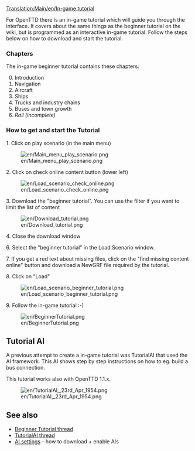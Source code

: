 [[Translation:Main/en/In-game tutorial]]

{{en/Tutorial}}

For OpenTTD there is an in-game tutorial which will guide you through the interface. It covers about the same things as the beginner tutorial on the wiki, but is programmed as an interactive in-game tutorial. Follow the steps below on how to download and start the tutorial.

=== Chapters ===
The in-game beginner tutorial contains these chapters:
<ol start="0">
<li>Introduction
<li>Navigation
<li>Aircraft
<li>Ships
<li>Trucks and industry chains
<li>Buses and town growth
<li>''Rail (incomplete)''</ol>

=== How to get and start the Tutorial ===
1. Click on play scenario (in the main menu)

[[File:en/Main menu play scenario.png]]


2. Click on check online content button (lower left)

[[File:en/Load scenario check online.png]]


3. Download the "beginner tutorial". You can use the filter if you want to limit the list of content

[[File:en/Download tutorial.png]]


4. Close the download window

6. Select the "beginner tutorial" in the Load Scenario window.

7. If you get a red text about missing files, click on the "find missing content online" button and download a NewGRF file required by the tutorial.

8. Click on "Load"

[[File:en/Load scenario beginner tutorial.png]]


9. Follow the in-game tutorial :-)

[[File:en/BeginnerTutorial.png]]

== Tutorial AI ==
A previous attempt to create a in-game tutorial was TutorialAI that used the AI framework. This AI shows step by step instructions on how to eg. build a bus connection.

This tutorial works also with OpenTTD 1.1.x.

[[File:en/TutorialAI, 23rd Apr 1954.png]]

==See also==
* [http://www.tt-forums.net/viewtopic.php?f=65&t=57624 Beginner Tutorial thread]
* [http://www.tt-forums.net/viewtopic.php?f=65&t=55400 TutorialAI thread]
* [[Main/en/AI settings|AI settings]] - how to download + enable AIs